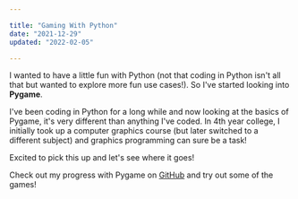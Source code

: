 ```yaml
---

title: "Gaming With Python"
date: "2021-12-29"
updated: "2022-02-05"

---
```


I wanted to have a little fun with Python (not that coding in Python isn't all that but wanted to explore more fun use cases!). So I've started looking into **Pygame**. 

I've been coding in Python for a long while and now looking at the basics of Pygame, it's very different than anything I've coded. In 4th year college, I initially took up a computer graphics course (but later switched to a different subject) and graphics programming can sure be a task!

Excited to pick this up and let's see where it goes!

Check out my progress with Pygame on [GitHub](https://github.com/shivangisareen?tab=repositories) and try out some of the games! 